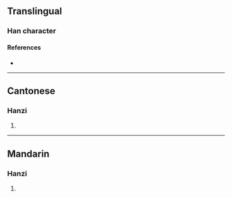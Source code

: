 {{character info/new}}
==Translingual==

===Han character===
{{Han char|rn=75|rad=木|as=15|sn=19|four=46927|canj=DHUS|ids=⿰木臱}}

====References====
* {{Han ref|kx=0559.280|dkj=15786|dj=0949.030|hdz=21314.070|uh=6ACB|ud=27339|bh=F251|bd=62033}}

----

==Cantonese==

===Hanzi===
{{yue-hanzi|jyut=[[min4]]|y=min4}}

# {{rfdef|yue|sort=木15}}

----

==Mandarin==

===Hanzi===
{{cmn-hanzi|pin=[[mián]] ([[mian2]])|wg=mien<sup>2</sup>}}

# {{rfdef|cmn|sort=木15}}